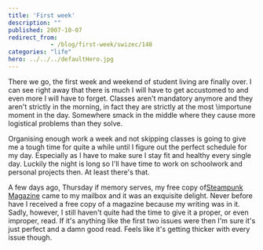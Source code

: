 ```yaml
---
title: 'First week'
description: ""
published: 2007-10-07
redirect_from: 
            - /blog/first-week/swizec/148
categories: "life"
hero: ../../../defaultHero.jpg
---
```

There we go, the first week and weekend of student living are finally over. I can see right away that there is much I will have to get accustomed to and even more I will have to forget. Classes aren&#x27;t mandatory anymore and they aren&#x27;t strictly in the morning, in fact they are strictly at the most \\importune moment in the day. Somewhere smack in the middle where they cause more logistical problems than they solve.

Organising enough work a week and not skipping classes is going to give me a tough time for quite a while until I figure out the perfect schedule for my day. Especially as I have to make sure I stay fit and healthy every single day. Luckily the night is long so I&#x27;ll have time to work on schoolwork and personal projects then. At least there&#x27;s that.

A few days ago, Thursday if memory serves, my free copy of[Steampunk Magazine](http://steampunkmagazine.com/) came to my mailbox and it was an exquisite delight. Never before have I received a free copy of a magazine because my writing was in it. Sadly, however, I still haven&#x27;t quite had the time to give it a proper, or even improper, read. If it&#x27;s anything like the first two issues were then I&#x27;m sure it&#x27;s just perfect and a damn good read. Feels like it&#x27;s getting thicker with every issue though.